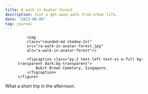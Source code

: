 ```yaml
---
title: A walk in Avatar forest
description: Just a get-away walk from urban life.
date: "2023-06-04"
tag: journal
---
```



<div class="md:container md:mx-auto box-border p-8 border-0 bg-transparent dark:bg-transparent">
    <figure class="rounded-md bg-transparent dark:bg-transparent">

        <img 
        class="rounded-md shadow-2xl" 
        src="/a-walk-in-avatar-forest.jpg" 
        alt="a-walk-in-avatar-forest"/>

        <figcaption class="py-2 text-left text-xs w-full bg-transparent dark:bg-transparent">
            Bukit Brown Cemetary, Singapore.
        </figcaption>
    </figure>    
</div>

What a short trip in the afternoon.